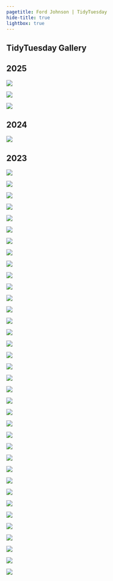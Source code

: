 ```yaml
---
pagetitle: Ford Johnson | TidyTuesday
hide-title: true
lightbox: true
---
```


::: {.column-page}

# TidyTuesday Gallery

## 2025

::: {.photo-grid}
![](https://raw.githubusercontent.com/bradfordjohnson/tidytuesday/refs/heads/main/2025/2025-01-07/atlanta-crime.png){group="2025"}

![](https://raw.githubusercontent.com/bradfordjohnson/tidytuesday/refs/heads/main/2025/2025-01-14/posit-conf-talks.png){group="2025"}

![](https://raw.githubusercontent.com/bradfordjohnson/tidytuesday/refs/heads/main/2025/2025-01-28/water-insecurity.png){group="2025"}

:::


## 2024

::: {.photo-grid}
![](https://raw.githubusercontent.com/bradfordjohnson/tidytuesday/refs/heads/main/2024/2024-01-09/nhl-births.png){group="2024"}


:::

## 2023

::: {.photo-grid}
![](https://raw.githubusercontent.com/bradfordjohnson/tidytuesday/refs/heads/main/2023/2023-01-03/rfid-v1.png){group="2023"}

![](https://raw.githubusercontent.com/bradfordjohnson/tidytuesday/refs/heads/main/2023/2023-01-10/birds.png){group="2023"}

![](https://raw.githubusercontent.com/bradfordjohnson/tidytuesday/refs/heads/main/2023/2023-01-17/art-history-v2.png){group="2023"}

![](https://raw.githubusercontent.com/bradfordjohnson/tidytuesday/refs/heads/main/2023/2023-01-24/alone.png){group="2023"}

![](https://raw.githubusercontent.com/bradfordjohnson/tidytuesday/refs/heads/main/2023/2023-01-31/cats.png){group="2023"}

![](https://raw.githubusercontent.com/bradfordjohnson/tidytuesday/refs/heads/main/2023/2023-02-07/stocks-v2.png){group="2023"}

![](https://raw.githubusercontent.com/bradfordjohnson/tidytuesday/refs/heads/main/2023/2023-02-14/age-gaps.png){group="2023"}

![](https://raw.githubusercontent.com/bradfordjohnson/tidytuesday/refs/heads/main/2023/2023-02-21/bob-ross.png){group="2023"}

![](https://raw.githubusercontent.com/bradfordjohnson/tidytuesday/refs/heads/main/2023/2023-02-28/african-languages.png){group="2023"}

![](https://raw.githubusercontent.com/bradfordjohnson/tidytuesday/refs/heads/main/2023/2023-03-07/numbats.png){group="2023"}

![](https://raw.githubusercontent.com/bradfordjohnson/tidytuesday/refs/heads/main/2023/2023-03-14/euro-drugs.png){group="2023"}

![](https://raw.githubusercontent.com/bradfordjohnson/tidytuesday/refs/heads/main/2023/2023-03-21/programming.png){group="2023"}

![](https://raw.githubusercontent.com/bradfordjohnson/tidytuesday/refs/heads/main/2023/2023-03-28/timezones-v2.png){group="2023"}

![](https://raw.githubusercontent.com/bradfordjohnson/tidytuesday/refs/heads/main/2023/2023-04-04/soccer.png){group="2023"}

![](https://raw.githubusercontent.com/bradfordjohnson/tidytuesday/refs/heads/main/2023/2023-04-11/eggs.png){group="2023"}

![](https://raw.githubusercontent.com/bradfordjohnson/tidytuesday/refs/heads/main/2023/2023-04-18/crops.png){group="2023"}

![](https://raw.githubusercontent.com/bradfordjohnson/tidytuesday/refs/heads/main/2023/2023-04-25/london_marathon.png){group="2023"}

![](https://raw.githubusercontent.com/bradfordjohnson/tidytuesday/refs/heads/main/2023/2023-05-02/portal_project.png){group="2023"}

![](https://raw.githubusercontent.com/bradfordjohnson/tidytuesday/refs/heads/main/2023/2023-05-09/child_care.png){group="2023"}

![](https://raw.githubusercontent.com/bradfordjohnson/tidytuesday/refs/heads/main/2023/2023-05-16/tornados.png){group="2023"}

![](https://raw.githubusercontent.com/bradfordjohnson/tidytuesday/refs/heads/main/2023/2023-05-23/squirrels.png){group="2023"}

![](https://raw.githubusercontent.com/bradfordjohnson/tidytuesday/refs/heads/main/2023/2023-05-30/oldest_people.png){group="2023"}

![](https://raw.githubusercontent.com/bradfordjohnson/tidytuesday/refs/heads/main/2023/2023-06-06/owid_energy.png){group="2023"}

![](https://raw.githubusercontent.com/bradfordjohnson/tidytuesday/refs/heads/main/2023/2023-06-13/safi.png){group="2023"}

![](https://raw.githubusercontent.com/bradfordjohnson/tidytuesday/refs/heads/main/2023/2023-06-20/ufo.png){group="2023"}

![](https://raw.githubusercontent.com/bradfordjohnson/tidytuesday/refs/heads/main/2023/2023-06-27/us-pop-places.png){group="2023"}

![](https://raw.githubusercontent.com/bradfordjohnson/tidytuesday/refs/heads/main/2023/2023-07-04/historical-markers.png){group="2023"}

![](https://raw.githubusercontent.com/bradfordjohnson/tidytuesday/refs/heads/main/2023/2023-07-11/global-temps.png){group="2023"}

![](https://raw.githubusercontent.com/bradfordjohnson/tidytuesday/refs/heads/main/2023/2023-07-18/gpt.png){group="2023"}

![](https://raw.githubusercontent.com/bradfordjohnson/tidytuesday/refs/heads/main/2023/2023-07-25/scurvy.png){group="2023"}

![](https://raw.githubusercontent.com/bradfordjohnson/tidytuesday/refs/heads/main/2023/2023-08-01/us-states.png){group="2023"}

![](https://raw.githubusercontent.com/bradfordjohnson/tidytuesday/refs/heads/main/2023/2023-08-08/hot-ones.png){group="2023"}

![](https://raw.githubusercontent.com/bradfordjohnson/tidytuesday/refs/heads/main/2023/2023-08-15/spam-emails.png){group="2023"}

![](https://raw.githubusercontent.com/bradfordjohnson/tidytuesday/refs/heads/main/2023/2023-08-22/refugees.png){group="2023"}

![](https://raw.githubusercontent.com/bradfordjohnson/tidytuesday/refs/heads/main/2023/2023-08-29/fair-use.png){group="2023"}

![](https://raw.githubusercontent.com/bradfordjohnson/tidytuesday/refs/heads/main/2023/2023-09-05/union-membership.png){group="2023"}
:::

:::